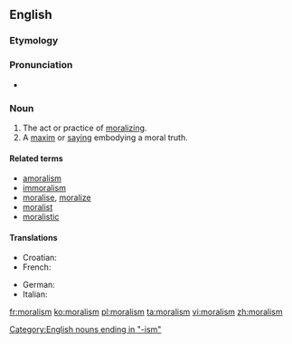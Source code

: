 ==English==

===Etymology===
{{rfe|lang=en}}<!--from French?-->

===Pronunciation===
* {{a|UK}} {{IPA|/ˈmɒrəlɪzm/}}

===Noun===
{{en-noun|-|s}}

# The act or practice of [[moralizing]].
# A [[maxim]] or [[saying]] embodying a moral truth.
#: {{rfquotek|Farrar}}

====Related terms====
* [[amoralism]]
* [[immoralism]]
* [[moralise]], [[moralize]]
* [[moralist]]
* [[moralistic]]

====Translations====
{{trans-top|Act or process of moralizing}}
* Croatian: {{t-|hr|moralizam|m}}
* French: {{t+|fr|moralisme|m}}
{{trans-mid}}
* German: {{t-|de|Moralismus|m}}
* Italian: {{t-|it|moralismo|m}}
{{trans-bottom}}

[[Category:English nouns ending in "-ism"]]

[[fr:moralism]]
[[ko:moralism]]
[[pl:moralism]]
[[ta:moralism]]
[[vi:moralism]]
[[zh:moralism]]